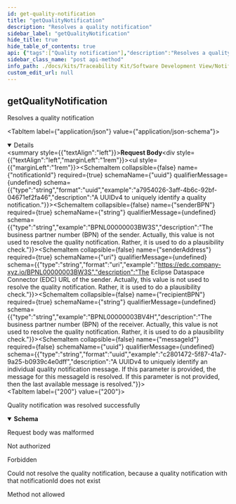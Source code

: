 ```yaml
---
id: get-quality-notification
title: "getQualityNotification"
description: "Resolves a quality notification"
sidebar_label: "getQualityNotification"
hide_title: true
hide_table_of_contents: true
api: {"tags":["Quality notification"],"description":"Resolves a quality notification","operationId":"getQualityNotification","requestBody":{"content":{"application/json":{"schema":{"type":"object","required":["notificationId","senderBPN","senderAddress","recipientBPN"],"properties":{"notificationId":{"type":"string","format":"uuid","example":"a7954026-3aff-4b6c-92bf-04671ef2fa46","description":"A UUIDv4 to uniquely identify a quality notification."},"senderBPN":{"type":"string","example":"BPNL00000003BW3S","description":"The business partner number (BPN) of the sender. Actually, this value is not used to resolve the quality notification. Rather, it is used to do a plausibility check."},"senderAddress":{"type":"string","format":"uri","example":"https://edc.company-xyz.io/BPNL00000003BW3S","description":"The Eclipse Dataspace Connector (EDC) URL of the sender. Actually, this value is not used to resolve the quality notification. Rather, it is used to do a plausibility check."},"recipientBPN":{"type":"string","example":"BPNL00000003BV4H","description":"The business partner number (BPN) of the receiver. Actually, this value is not used to resolve the quality notification. Rather, it is used to do a plausibility check."},"messageId":{"type":"string","format":"uuid","example":"c2801472-5f87-41a7-9a25-b0939c4e0dff","description":"A UUIDv4 to uniquely identify an individual quality notification message. If this parameter is provided, the message for this messageId is resolved. If this parameter is not provided, then the last available message is resolved."}},"title":"QualityNotificationGetRequestHeader"}}}},"responses":{"200":{"description":"Quality notification was resolved successfully","content":{"application/json":{"schema":{"type":"object","required":["notificationId","senderBPN","senderAddress","recipientBPN","severity","status","messageId"],"properties":{"notificationId":{"type":"string","format":"uuid","example":"a7954026-3aff-4b6c-92bf-04671ef2fa46","description":"A UUIDv4 to uniquely identify a quality notification."},"senderBPN":{"type":"string","example":"BPNL00000003BW3S","description":"The business partner number (BPN) of the sender."},"senderAddress":{"type":"string","format":"uri","example":"https://edc.company-xyz.io/BPNL00000003BW3S","description":"The Eclipse Dataspace Connector (EDC) URL of the sender."},"recipientBPN":{"type":"string","example":"BPNL00000003BV4H","description":"The business partner number (BPN) of the receiver."},"severity":{"type":"string","enum":["MINOR","MAJOR","CRITICAL","LIFE-THREATENING"],"example":"CRITICAL","description":"The severity of the quality notification describes its criticality.","title":"QualitySeverity"},"status":{"type":"string","enum":["CREATED","SENT","RECEIVED","ACKNOWLEDGED","ACCEPTED","DECLINED","CLOSED"],"example":"SENT","description":"The status of the quality notification.","title":"QualityStatus"},"targetDate":{"type":"string","format":"date-time","example":"2022-07-28T14:41:13.214Z","description":"The date and time when a processing of the notification is expected by the sender."},"messageId":{"type":"string","format":"uuid","example":"c2801472-5f87-41a7-9a25-b0939c4e0dff","description":"A UUIDv4 to uniquely identify an individual quality notification message."}},"title":"QualityNotificationGetResponseHeader"}}}},"400":{"description":"Request body was malformed"},"401":{"description":"Not authorized"},"403":{"description":"Forbidden"},"404":{"description":"Could not resolve the quality notification, because a quality notification with that notificationId does not exist"},"405":{"description":"Method not allowed"}},"method":"post","path":"/qualitynotifications/resolve","servers":[{"url":"/"}],"jsonRequestBodyExample":{"notificationId":"a7954026-3aff-4b6c-92bf-04671ef2fa46","senderBPN":"BPNL00000003BW3S","senderAddress":"https://edc.company-xyz.io/BPNL00000003BW3S","recipientBPN":"BPNL00000003BV4H","messageId":"c2801472-5f87-41a7-9a25-b0939c4e0dff"},"info":{"title":"Notification API","description":"Notification API","license":{"name":"Apache License v2.0","url":"http://apache.org/v2"},"version":"1.1.0"},"postman":{"name":"get Quality Notification","description":{"content":"Resolves a quality notification","type":"text/plain"},"url":{"path":["qualitynotifications","resolve"],"host":["{{baseUrl}}"],"query":[],"variable":[]},"header":[{"key":"Content-Type","value":"application/json"},{"key":"Accept","value":"application/json"}],"method":"POST","body":{"mode":"raw","raw":"\"\"","options":{"raw":{"language":"json"}}}}}
sidebar_class_name: "post api-method"
info_path: ./docs/kits/Traceability Kit/Software Development View/Notification API/notification-api
custom_edit_url: null
---
```


<!-- ----------------------------------------------------------------------------------------------
    WARNING: THIS FILE IS AUTO-GENERATED!
    Don't edit this page manually. Use docusaurus gen-api-docs to generate it.
----------------------------------------------------------------------------------------------- -->


## getQualityNotification



Resolves a quality notification

<MimeTabs><TabItem label={"application/json"} value={"application/json-schema"}><details style={{}} data-collapsed={false} open={true}><summary style={{"textAlign":"left"}}><strong>Request Body</strong></summary><div style={{"textAlign":"left","marginLeft":"1rem"}}></div><ul style={{"marginLeft":"1rem"}}><SchemaItem collapsible={false} name={"notificationId"} required={true} schemaName={"uuid"} qualifierMessage={undefined} schema={{"type":"string","format":"uuid","example":"a7954026-3aff-4b6c-92bf-04671ef2fa46","description":"A UUIDv4 to uniquely identify a quality notification."}}></SchemaItem><SchemaItem collapsible={false} name={"senderBPN"} required={true} schemaName={"string"} qualifierMessage={undefined} schema={{"type":"string","example":"BPNL00000003BW3S","description":"The business partner number (BPN) of the sender. Actually, this value is not used to resolve the quality notification. Rather, it is used to do a plausibility check."}}></SchemaItem><SchemaItem collapsible={false} name={"senderAddress"} required={true} schemaName={"uri"} qualifierMessage={undefined} schema={{"type":"string","format":"uri","example":"https://edc.company-xyz.io/BPNL00000003BW3S","description":"The Eclipse Dataspace Connector (EDC) URL of the sender. Actually, this value is not used to resolve the quality notification. Rather, it is used to do a plausibility check."}}></SchemaItem><SchemaItem collapsible={false} name={"recipientBPN"} required={true} schemaName={"string"} qualifierMessage={undefined} schema={{"type":"string","example":"BPNL00000003BV4H","description":"The business partner number (BPN) of the receiver. Actually, this value is not used to resolve the quality notification. Rather, it is used to do a plausibility check."}}></SchemaItem><SchemaItem collapsible={false} name={"messageId"} required={false} schemaName={"uuid"} qualifierMessage={undefined} schema={{"type":"string","format":"uuid","example":"c2801472-5f87-41a7-9a25-b0939c4e0dff","description":"A UUIDv4 to uniquely identify an individual quality notification message. If this parameter is provided, the message for this messageId is resolved. If this parameter is not provided, then the last available message is resolved."}}></SchemaItem></ul></details></TabItem></MimeTabs><div><ApiTabs><TabItem label={"200"} value={"200"}><div>

Quality notification was resolved successfully

</div><div><MimeTabs schemaType={"response"}><TabItem label={"application/json"} value={"application/json"}><SchemaTabs><TabItem label={"Schema"} value={"Schema"}><details style={{}} data-collapsed={false} open={true}><summary style={{"textAlign":"left"}}><strong>Schema</strong></summary><div style={{"textAlign":"left","marginLeft":"1rem"}}></div><ul style={{"marginLeft":"1rem"}}><SchemaItem collapsible={false} name={"notificationId"} required={true} schemaName={"uuid"} qualifierMessage={undefined} schema={{"type":"string","format":"uuid","example":"a7954026-3aff-4b6c-92bf-04671ef2fa46","description":"A UUIDv4 to uniquely identify a quality notification."}}></SchemaItem><SchemaItem collapsible={false} name={"senderBPN"} required={true} schemaName={"string"} qualifierMessage={undefined} schema={{"type":"string","example":"BPNL00000003BW3S","description":"The business partner number (BPN) of the sender."}}></SchemaItem><SchemaItem collapsible={false} name={"senderAddress"} required={true} schemaName={"uri"} qualifierMessage={undefined} schema={{"type":"string","format":"uri","example":"https://edc.company-xyz.io/BPNL00000003BW3S","description":"The Eclipse Dataspace Connector (EDC) URL of the sender."}}></SchemaItem><SchemaItem collapsible={false} name={"recipientBPN"} required={true} schemaName={"string"} qualifierMessage={undefined} schema={{"type":"string","example":"BPNL00000003BV4H","description":"The business partner number (BPN) of the receiver."}}></SchemaItem><SchemaItem collapsible={false} name={"severity"} required={true} schemaName={"QualitySeverity"} qualifierMessage={"**Possible values:** [`MINOR`, `MAJOR`, `CRITICAL`, `LIFE-THREATENING`]"} schema={{"type":"string","enum":["MINOR","MAJOR","CRITICAL","LIFE-THREATENING"],"example":"CRITICAL","description":"The severity of the quality notification describes its criticality.","title":"QualitySeverity"}}></SchemaItem><SchemaItem collapsible={false} name={"status"} required={true} schemaName={"QualityStatus"} qualifierMessage={"**Possible values:** [`CREATED`, `SENT`, `RECEIVED`, `ACKNOWLEDGED`, `ACCEPTED`, `DECLINED`, `CLOSED`]"} schema={{"type":"string","enum":["CREATED","SENT","RECEIVED","ACKNOWLEDGED","ACCEPTED","DECLINED","CLOSED"],"example":"SENT","description":"The status of the quality notification.","title":"QualityStatus"}}></SchemaItem><SchemaItem collapsible={false} name={"targetDate"} required={false} schemaName={"date-time"} qualifierMessage={undefined} schema={{"type":"string","format":"date-time","example":"2022-07-28T14:41:13.214Z","description":"The date and time when a processing of the notification is expected by the sender."}}></SchemaItem><SchemaItem collapsible={false} name={"messageId"} required={true} schemaName={"uuid"} qualifierMessage={undefined} schema={{"type":"string","format":"uuid","example":"c2801472-5f87-41a7-9a25-b0939c4e0dff","description":"A UUIDv4 to uniquely identify an individual quality notification message."}}></SchemaItem></ul></details></TabItem><TabItem label={"Example (from schema)"} value={"Example (from schema)"}><ResponseSamples responseExample={"{\n  \"notificationId\": \"a7954026-3aff-4b6c-92bf-04671ef2fa46\",\n  \"senderBPN\": \"BPNL00000003BW3S\",\n  \"senderAddress\": \"https://edc.company-xyz.io/BPNL00000003BW3S\",\n  \"recipientBPN\": \"BPNL00000003BV4H\",\n  \"severity\": \"CRITICAL\",\n  \"status\": \"SENT\",\n  \"targetDate\": \"2022-07-28T14:41:13.214Z\",\n  \"messageId\": \"c2801472-5f87-41a7-9a25-b0939c4e0dff\"\n}"} language={"json"}></ResponseSamples></TabItem></SchemaTabs></TabItem></MimeTabs></div></TabItem><TabItem label={"400"} value={"400"}><div>

Request body was malformed

</div><div></div></TabItem><TabItem label={"401"} value={"401"}><div>

Not authorized

</div><div></div></TabItem><TabItem label={"403"} value={"403"}><div>

Forbidden

</div><div></div></TabItem><TabItem label={"404"} value={"404"}><div>

Could not resolve the quality notification, because a quality notification with that notificationId does not exist

</div><div></div></TabItem><TabItem label={"405"} value={"405"}><div>

Method not allowed

</div><div></div></TabItem></ApiTabs></div>
      